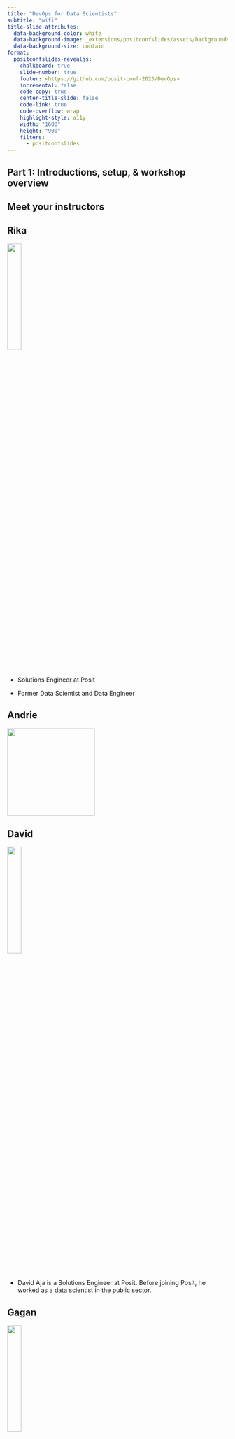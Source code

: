 ```yaml
---
title: "DevOps for Data Scientists"
subtitle: "wifi"
title-slide-attributes: 
  data-background-color: white
  data-background-image: _extensions/positconfslides/assets/backgrounds/toc-light.svg
  data-background-size: contain
format:
  positconfslides-revealjs: 
    chalkboard: true
    slide-number: true
    footer: <https://github.com/posit-conf-2023/DevOps>
    incremental: false
    code-copy: true
    center-title-slide: false
    code-link: true
    code-overflow: wrap
    highlight-style: a11y
    width: "1600"
    height: "900"
    filters:
      - positconfslides
---
```


## Part 1: Introductions, setup, & workshop overview {.toc-people-dark}

## Meet your instructors

::: panel-tabset
## Rika

![](images/rika_bio-01.jpeg){width="25%"}

-   Solutions Engineer at Posit

-   Former Data Scientist and Data Engineer

## Andrie

![](images/Andrie%20square%20500px.jpg){width="200"}

## David

![](images/edavidaja.jpeg){width="25%"}

-   David Aja is a Solutions Engineer at Posit. Before joining Posit, he worked as a data scientist in the public sector.

## Gagan

![](images/gagan.png){width="25%"}

-   Gagandeep Singh is a former software engineer and data scientist who has worked in a variety of cross-technology teams before joining Posit as a Solutions Engineer.

## Michael

-   Michael Mayer is a Solutions Engineer at Posit.
:::

## Solutions Engineering at Posit

![](images/sol-eng.png){width="25%"}

-   Posit's Solutions Engineering team aims to shrink the distance between the needs of Posit's customers and our Pro and Open Source offerings, leading with curiosity and technical excellence.

-   Our customer-facing work helps our customers deploy, install, configure, and use our Pro products.

## Special Thanks to Alex Gold!

![](images/_40A8864.jpg){width="278" height="192"}

Author of [DevOps for Data Science](www.do4ds.com)

Posit Solutions Engineering Team Director

## Introduce yourself to your neighbor

Take 5 minutes and introduce yourself to your neighbors.

-   How do you think DevOps can help you in your work?

-   What are you most looking forward to in the conference?

## Word Cloud

![](images/Screenshot%202023-09-13%20at%201.49.45%20PM.png)

## Logistics & Workshop Setup {.toc-people-dark}

## Wifi

Name: Posit Conf 2023 Password: `conf2023`

#### 💻 If your WIFI isn't working let us know as soon as possible!

## Pre-workshop Install

**Required**:\
<https://registry.hub.docker.com/signup>\
<https://github.com/signup>\

**Optional: (for local development)**\
<https://docs.docker.com/desktop/>\
<https://git-scm.com/book/en/v2/Getting-Started-Installing-Git>\
<https://quarto.org/docs/get-started/>\
<https://posit.co/downloads/>

## Workshop Install

+---------------------------+--------------------------------------+---------------------------------+
| Software                  | Link                                 | Credentials                     |
+===========================+======================================+=================================+
| Posit Workbench & Connect | <http://pos.it/class>                | Classroom ID: `DevOps_workshop` |
+---------------------------+--------------------------------------+---------------------------------+
| Docker Classroom          | <https://labs.play-with-docker.com/> | Docker Hub credentials          |
+---------------------------+--------------------------------------+---------------------------------+

## Documentation & Communication {.brackets-light}

All documents including slides are available on our website: <https://posit-conf-2023.github.io/DevOps/>

Discord channel - `DevOps-for-data-scientists`

Place a note on the back of your laptop

🟥 - I need help

🟩 - I'm done

## Daily Schedule {.brackets-light}

📅 September 17 and 18, 2023\
⏰ 09:00am - 5:00pm\
🏨 ROOM: TBD\
✍️TBD

| Time            | Topic |
|-----------------|-------|
| 10:30 - 11:00am | Break |
| 12:30 - 1:30pm  | Lunch |
| 3:00 - 3:30pm   | Break |

## Code of Conduct {.brackets-light}

<https://posit.co/code-of-conduct/>

You can report Code of Conduct violations in person, by email, or by phone.

## Workshop Goals

-   To understand how DevOps can help you in your work as data scientists

-   To understand the main principles and tools of DevOps

-   To get hands-on experience putting code into production using common DevOps workflows

-   To leave the workshop with some "assets" and skills you can use in your work

## Agenda & Lab Overview {.scrollable}

+------------------------------------+------------------------------------------------------+---------------------------------------------------------------------------------------------------------------------------------------------------------------+
| Section/Time                       | Topics                                               | Labs                                                                                                                                                          |
+====================================+======================================================+===============================================================================================================================================================+
| Part 1                             | Workshop overview                                    | Infrastructure & wifi setup                                                                                                                                   |
|                                    |                                                      |                                                                                                                                                               |
|                                    | Logistics & setup                                    |                                                                                                                                                               |
|                                    |                                                      |                                                                                                                                                               |
|                                    | Introductions                                        |                                                                                                                                                               |
+------------------------------------+------------------------------------------------------+---------------------------------------------------------------------------------------------------------------------------------------------------------------+
| Part 2: DevOps Principles & Tools  | Introduction to DevOps                               | Lab 1: Deploy your own Quarto website on Github Pages & Posit Connect using GitHub Actions \|                                                                 |
|                                    |                                                      |                                                                                                                                                               |
|                                    | Version control & github                             |                                                                                                                                                               |
|                                    |                                                      |                                                                                                                                                               |
|                                    | CI/CD                                                |                                                                                                                                                               |
|                                    |                                                      |                                                                                                                                                               |
|                                    | Reproducing workflows and environments               |                                                                                                                                                               |
+------------------------------------+------------------------------------------------------+---------------------------------------------------------------------------------------------------------------------------------------------------------------+
| Part 3: Docker for Data Scientists | How and why data scientists use docker in production | Lab #2: Write your own Dockerfile to deploy Open Source Shiny Server on [Docker playground](https://labs.play-with-docker.com/) and host an app on the server |
|                                    |                                                      |                                                                                                                                                               |
|                                    | Docker: overview and architecture                    |                                                                                                                                                               |
|                                    |                                                      |                                                                                                                                                               |
|                                    | Building docker images and containers                |                                                                                                                                                               |
|                                    |                                                      |                                                                                                                                                               |
|                                    | Ports & networking                                   |                                                                                                                                                               |
+------------------------------------+------------------------------------------------------+---------------------------------------------------------------------------------------------------------------------------------------------------------------+
| Part 4: Data Science in Production | Choosing your deployment method                      | Lab #3: Host and secure an API on Posit Connect                                                                                                               |
|                                    |                                                      |                                                                                                                                                               |
|                                    | APIs and when to use them                            |                                                                                                                                                               |
|                                    |                                                      |                                                                                                                                                               |
|                                    | Just enough auth                                     |                                                                                                                                                               |
|                                    |                                                      |                                                                                                                                                               |
|                                    | Logging & metrics & testing                          |                                                                                                                                                               |
+------------------------------------+------------------------------------------------------+---------------------------------------------------------------------------------------------------------------------------------------------------------------+
| Part 5: Discussion                 | Course feedback                                      | Workshop Survey                                                                                                                                               |
|                                    |                                                      |                                                                                                                                                               |
|                                    | Questions for the team                               |                                                                                                                                                               |
+------------------------------------+------------------------------------------------------+---------------------------------------------------------------------------------------------------------------------------------------------------------------+

## Supplemental Materials

https://

-   Linux
-   vim
-   Git
-   Cheat sheets

## Most important Linux commands {.smaller}

+----------+--------------------------------------------------------------------------------------------------------------------------------------------------------------------------------------------------------------------------------------------------------------------------------------------------------------------------------------------------------------------------------------------+--------------------------------------------------------------------------------------+
| Command  | Description                                                                                                                                                                                                                                                                                                                                                                                | Examples                                                                             |
+==========+============================================================================================================================================================================================================================================================================================================================================================================================+======================================================================================+
| *cd*     | change directory                                                                                                                                                                                                                                                                                                                                                                           | https://linuxize.com/post/linux-cd-command/                                          |
+----------+--------------------------------------------------------------------------------------------------------------------------------------------------------------------------------------------------------------------------------------------------------------------------------------------------------------------------------------------------------------------------------------------+--------------------------------------------------------------------------------------+
| *ls*     | list all files in current working directory;                                                                                                                                                                                                                                                                                                                                               | https://linuxize.com/post/how-to-list-files-in-linux-using-the-ls-command/           |
|          |                                                                                                                                                                                                                                                                                                                                                                                            |                                                                                      |
|          | add *-lha* flag for hidden files                                                                                                                                                                                                                                                                                                                                                           |                                                                                      |
+----------+--------------------------------------------------------------------------------------------------------------------------------------------------------------------------------------------------------------------------------------------------------------------------------------------------------------------------------------------------------------------------------------------+--------------------------------------------------------------------------------------+
| *pwd*    | print working directory                                                                                                                                                                                                                                                                                                                                                                    | https://linuxize.com/post/current-working-directory/                                 |
+----------+--------------------------------------------------------------------------------------------------------------------------------------------------------------------------------------------------------------------------------------------------------------------------------------------------------------------------------------------------------------------------------------------+--------------------------------------------------------------------------------------+
| *touch*  | create a file                                                                                                                                                                                                                                                                                                                                                                              | https://linuxize.com/post/linux-touch-command/                                       |
+----------+--------------------------------------------------------------------------------------------------------------------------------------------------------------------------------------------------------------------------------------------------------------------------------------------------------------------------------------------------------------------------------------------+--------------------------------------------------------------------------------------+
| *mkdir*  | create a directory                                                                                                                                                                                                                                                                                                                                                                         | https://linuxize.com/post/how-to-create-directories-in-linux-with-the-mkdir-command/ |
+----------+--------------------------------------------------------------------------------------------------------------------------------------------------------------------------------------------------------------------------------------------------------------------------------------------------------------------------------------------------------------------------------------------+--------------------------------------------------------------------------------------+
| *vim*    | open a file in Vim text editor                                                                                                                                                                                                                                                                                                                                                             | https://linuxize.com/post/how-to-save-file-in-vim-quit-editor/                       |
+----------+--------------------------------------------------------------------------------------------------------------------------------------------------------------------------------------------------------------------------------------------------------------------------------------------------------------------------------------------------------------------------------------------+--------------------------------------------------------------------------------------+
| *curl*   | command-line utility for transferring data from or to a server. Uses one of the supported protocols including HTTP, HTTPS, [SCP](https://linuxize.com/post/how-to-use-scp-command-to-securely-transfer-files/) , [SFTP](https://linuxize.com/post/how-to-use-linux-sftp-command-to-transfer-files/) , and [FTP](https://linuxize.com/post/how-to-use-linux-ftp-command-to-transfer-files/) | https://linuxize.com/post/curl-command-examples/                                     |
+----------+--------------------------------------------------------------------------------------------------------------------------------------------------------------------------------------------------------------------------------------------------------------------------------------------------------------------------------------------------------------------------------------------+--------------------------------------------------------------------------------------+
| *echo*   | print argument to standard output                                                                                                                                                                                                                                                                                                                                                          | https://linuxize.com/post/echo-command-in-linux-with-examples/                       |
+----------+--------------------------------------------------------------------------------------------------------------------------------------------------------------------------------------------------------------------------------------------------------------------------------------------------------------------------------------------------------------------------------------------+--------------------------------------------------------------------------------------+
| *\$PATH* | environmental variable that includes colon-delimited list of directories where the shell searches for executable files                                                                                                                                                                                                                                                                     | https://linuxize.com/post/how-to-add-directory-to-path-in-linux/                     |
+----------+--------------------------------------------------------------------------------------------------------------------------------------------------------------------------------------------------------------------------------------------------------------------------------------------------------------------------------------------------------------------------------------------+--------------------------------------------------------------------------------------+

## What we won't cover

-   How to become a DevOps engineer

-   Python-based workflows

-   In-depth security and auth practices

## Part 2: DevOps Principles & Tools {.toc-people-dark}

## Section Goals

-   To understand the main principles of DevOps and how they can improve data science workflows.

-   To get familiar with the DevOps toolkit.

-   To get familiar with how the `renv` package helps create reproducible environments for your R projects.

-   To get comfortable using the terminal for interacting with git and github.

-   To understand how to authenticate to github using SSH or HTTPS.

-   To practice creating a CI/CD workflow using yaml and Github Actions.

# "DevOps is a set of cultural norms, practices, and supporting tooling to help make the process of developing and deploying software smoother and lower risk."

::: footer
Definition credit:Alex Gold, https://www.do4ds.com
:::

::: notes
Let's get into it. We're at a DevOps workshop - so what is it. This is a best effort attempt by our very own Alex Gold, but its still a squishy broad buzz word that's defined differently across organization. Let's discuss how the concept of devops came about.
:::

## But first...a very brief history lesson

![](images/pheonix.webp){width="304"}

![](images/devops.jpg){width="304"}

::: notes
Reason for squishy definition is because it developed organically in the 2007-2009, across social media, twitter tag #devops was popular, online communities and became more organized through conferences, workshops, and grassroots attempts at implementation at diff companies. Then was introduced into larger companies like Intel, PayPal, Facebook.

Became more popular through work by Gene Kim and Patrick Debois and others - Pheonix Project is actually a novel about an IT project at a made-up company.

So what were all these people trying to do - what was the context? All trying to create something.
:::

## So you want to create an app?

![](images/mobius.png)

::: notes
Let's talk about what it looks like to create an application. On one side you had developers creating some sort of application - let's say a stock trading application, so your end user are stock traders

Devs would work on creating the code for this app, get requirements, test it and then package up all the source code in some way so that its executable and that it could be deployed somehow to those end users you'd configure the server, install any tools and frameworks needed to run the code, and then launch.

Now your stock traders are using their application - maybe they're giving feedback somehow or errors are being logged. Another team is monitoring the environment and seeing if servers are able to handle the load of all the users.

But eventually you'd need to fix bugs or release new features or maybe change things so that the app could handle more end users -

your dev team make updates, version those changes, test them, re-launch the app and you do this over and over again in some sort or release process -- so you have this continuous cycle of releasing your app, finding something to fix or add, testing that change, integrating that code, and then releasing the app..

Making this continuous process as fast, efficient, accurate, and low risk is the goal of devops.

sounds pretty efficient right -
:::

## Problems DevOps tries to solve

-   Siloed teams
-   Miscommunication
-   Slow & manual release cycles
-   Technical knowledge siloes
-   Incompatible systems or tech stacks
-   Opaque undocumented processes

::: notes
So this is the idealized example - but what was it like in practice 20 years ago. You want to make the release process as fast as possible but you also want it to be tested and free of bugs. And this introduces a natural conflict between speed and stability

You have the same goals of speed and accuracy - but this process of continuous integration, of testing, of automating processes so that your users can get their hands on the app - didnt exist.

One problem is that the entire process is siloed between the creation of the code and the deployment of your app. So your developers finish their code and then throw it over the fence to ops. Maybe they then throw it to security or to QA. But there was no formal alliance in place or processes on how the teams work together. Because each team is seemingly working on one part - the code vs. the deploy - there's also technical knowledge siloes - each team only knows their bit but not anything else.

So imagine this stock trading app - your developers are creating cool new features so that you can easily buy and sell stock, maybe even see data on whats happening in the market. But they're not necessarily thinking about how the app is secured or if its compliant with federal regulations or if user data is protected. Obvi this is a worst case scenario - but you get the picture.

So as the app is built it keeps getting thrown back and forth between the two teams and leads to one of the major problems that devops is trying to fix - really slow and manual bureaucratic release process.

On the technical side, a lot of the actual work is done manually. So you can imagine one team running tests manually in one environment - maybe the environment itself is created manually, or someone manually sizing up or fixing a server. This takes time, you need to get approval from people, and its not easily reproduced or really documented anywhere. Also, there is a lot of room for error and if things break its not easy to roll back bugs.

Problem becomes how do you automate this release process, make it streamlined, less error prone, improve how all these teams integrate and operate, and at the end of the day make the process of getting the app into the hands of your users much faster.
:::

## Common DevOps Principles

-   Collaboration

-   Continuous Integration & Delivery

-   Automation

-   Reproducibility

-   Culture change

::: notes
As the field of devops developed, there are different implementations/diff technologies of what devops means - these happen differently at different companies But there have been some common philosophies and best practices that have come out that I've seen consistently across the entire ecosystem.

First - **everyone** that's involved in the creation of this application should be collaborating and working together. This is my wink wink moment for you all of why devops is so important for data scientists

Then we have this concept of **Continuous Integration & Delivery** - we'll take about this in greater length in a few minutes - but this is the process of 1. the coding of the app 2. the versioning of that code is some kind of repository 3. testing those changes 4. integrating them into the app if those tests are passed 5. And then that continuous process of releasing those changes into production

So for the CI/CD process to work and specifically to work quickly - we will need some level of **automation** as we move through that cyclical process. You don't want to have to pause things to get approval or manually change things when tests pass - you want it to get to the user as quickly as possible after everything has been tested.

The next piece is **reproducibility**. You have different teams working on different pieces of the puzzle, but at the end of the day the end result is the same. Everyone is working on that same app - in this case our stock platform. So as jobs go from one team to another team and as your app goes from development to testing to finally your users, you want to make sure that there's a common ecoystem that everyone is working in. When you're testing your app you want to make sure that your environment is as similar to what is going to be in real-life or what is called "production". You also want to make sure that your code itself is reproducible and that it works for users regardless of their location or their computer or their browser maybe.

The last piece that I find really interesting is the concept of **culture change**. So what needs to change in your organization so that you're able to function while still holding this tension or conflict between speed and stability. How do you make sure that teams that have different incentives - for example security team vs. a data team - are able to work together.

So let me pause - that's a lot - everyone got a bit of a history lesson but as far as i'm aware no one here is a software developer or an IT engineer. So that brings me to this very important question: But
:::

## Why should we as data scientists care about this?

::: notes
lets have a little thought experiment
:::

## Has this ever happened to you?

::: columns
::: {.column width="50%"}
[You come back to code from a year ago and now it doesnt run!]{.fragment fragment-index="1"}
:::

::: {.column width="50%"}
[Reproducibility]{.fragment fragment-index="2" style="color: blue;"}
:::
:::

::: columns
::: {.column width="50%"}
[You need to hand off your model to the Engineering team but they only code in Java]{.fragment fragment-index="3"}
:::

::: {.column width="50%"}
[Continuous Integration & Delivery & Collaboration]{.fragment fragment-index="4" style="color: blue;"}
:::
:::

::: columns
::: {.column width="50%"}
[Your boss asks you to share that Shiny app with a client but the ops team is too busy working on their roadmap to help you deploy it somewhere.]{.fragment fragment-index="5"}
:::

::: {.column width="50%"}
[Culture Change]{.fragment fragment-index="6" style="color: blue;"}
:::
:::

## Why should data scientists/analysts care about DevOps?

::: incremental
-   Data scientists are developers!

-   Data science careers have moved from academic sphere to tech and software but education hasnt always followed

-   Automation, collaboration, testing can dramatically improve data work and improve reproducibility

-   The many hats of a data scientist

-   Improve collaboration & communication with other teams
:::

::: notes
spent a lot of time talking about teams working together to create a shared product. Data scientists are a part of that team. DS is a relatively new field and creating data-intensive apps is a huge part of tech world today.

DS career paths started in academia - not a lot of best practices are taught
:::

## Responsibility of the analyst

::: columns
::: {.column width="50%"}
![](images/Screenshot%202023-08-22%20at%203.26.22%20PM.png)
:::

::: {.column width="50%"}
![](images/Screenshot%202023-09-10%20at%2012.18.42%20PM.png)
:::
:::

::: notes
I mentioned before that a lot of DS comes from academia and research. So the concept of reproducing your results - especially if those results play a role in how medicines or medical devices are developed - is incredibly important.

2005 essay by John Ioannidis in scientific journal on what is known as the replicability crisis in scientific publishing, arguing that majority medical research studies cannot be replicated.

So as data scientists and we are curators of the data and are responsible for its legitimacy in many ways - obv cant always control it of course.

This second paper started looking a method of reproducing results - namely Jupyter notebooks - and found a lot of ways that reproducibility was improved but also a lot of places where things could have been done better and some best practices for how to do that - in what we call literate programming.

**27,271** Notebooks:

-   **11,454** could not declare dependencies

-   **5,429** could not successfully install declared dependencies

-   **9,185** returned an error when ran

-   **324** returned a different result than originally reported

Let's get back to our principles:
:::

## The Devops Process Flow

![](images/Concept%20Map.jpg){width="690"}

## Proliferation of tools

![](images/ecosystem.png)

::: notes
proliferation of tools, source code management, repo management, build tools, data management, deployment, container services, config management, monitoring, cloud services
:::

## An opinionated take on tools

-   CI/CD
-   Environment Management
-   Version Control & Git workflows
-   Package Management
-   Automation & Build tools
-   Continuous Monitoring and Logging

::: notes
-these are the ones that we're going to be covering - lot of tools, but this is what they should help you to do -definitely not going to be a complete overview of the entire ecosystem - there's also a lot of overlap in the definitions -\
-but in my opinion the most important tool types to get you started quickly.
:::

## The CI/CD Pipeline

![](images/cicd.png)

::: notes
-   As we discussed before CI/CD is an iterative cycle of small steps to quickly build, test, and deploy your code - this is a critical component of devops.

-   So CI/CD is often said in the same breath - as it makes up a continuous pipeline - but its actually pretty discrete parts so I want to make sure we understand how they differ.

-Continuous integration (CI) - this is where you or anyone who writes code, automatically builds, tests, and commits code changes into a shared repository; This is usually triggered by an automatic process where the code is built, tested and then either passes or fails. This step is focused on improving the actual build or application as quickly as possible.

Different types of tests - from unit tests to integration tests to regression tests.

-Continuous delivery (CD) and deployment are less focused on the build but on the actual installation and distribution of your build. This includes an automated process to deploy across different environments - from development to testing and finally to production. Delivery is the process for the final release - that "push of a button step" to get to prod.

we'll talk about some examples of popular CI/CD tools in a bit - Github Actions, Jenkins, CircleCI, Gitlab CI
:::

## Environment Management {.smaller}

+---------------------------------------------------------------------------------------------------------------------------------------------------------------------------------------------------------------------------------------------------------------------------------------------------------------------------------------------------------------------------------+------+------+
| Dev                                                                                                                                                                                                                                                                                                                                                                             | Test | Prod |
+=================================================================================================================================================================================================================================================================================================================================================================================+======+======+
| exploratory analysis and experiments \| as similar to prod as possible \| separate from dev and test \| \| often just your local desktop \| unit & integration testing \| created using code \| \| "sandbox" with data that's as close to real as possible \| data validation \| code promotion process + tests \| \| \| access to R/Python packages \| \| completely automatic |      |      |
+---------------------------------------------------------------------------------------------------------------------------------------------------------------------------------------------------------------------------------------------------------------------------------------------------------------------------------------------------------------------------------+------+------+

::: notes
unit test - testing individual units of code to make sure it does what you want it to do

integration test - make sure putting pieces together doesnt introduce any errors

want to be able to reproduce the environments as closely as possible
:::

## Version Control & Workflows

![](images/Screenshot%202023-08-23%20at%2011.20.04%20AM.png)

::: notes
Version control is a main tool for Continuous Integration -

lots of variants - git, github., svn, gitlab, etc

distributed version control - everyone has their own repo

can track changes and roll them back

can fix merge conflicts

an an iterative process to build, test, collaborate on your code to above environments. Very commonly, individuals work on separate branches that are then tested and reviewed by colleagues before they are merged into a main branch.

In addition to the action of promoting your code - its also important to have processes in place for how the code integration process occurs - includes humans coming together and making some decisions -

e.g code reviews, process for your team, how to name things, pull requests, merging, feature branching, automatic tests
:::

## Lab Activity - developing locally using Quarto

🟥 - I need help

🟨 - I'm still working

🟩 - I'm done

Login to pos.it/class with code `devops_workshop`

Lab 1 Part 1:

::: notes
Show how to login to the workshop environment and where the lab is

5 minutes
:::

## Is version control secure?

-   Our code is still saved locally
-   How do we make sure that the code we push to Github (or elsewhere) is secure?

## A short auth teaser

-   We can use a variety of data sharing "transfer protocols"
-   Protocols specify what kind of traffic is moving between 2 machines
-   Use different security mechanisms
-   Ports on the host and destination specifies where to direct the traffic

![](images/Screenshot%202023-09-07%20at%209.28.32%20AM.png)

::: notes
Add diagram - http and https two computers with ports

There are lots of diff transfer protocols; what you use depends on what kind data is being transferred and your security requirements. So for example, maybe you're sending plain text or email or a webpage.

Protocols as well as processes or application run on specific ports. A port is a virtual point where network connections start and end. Allow computers to easily differentiate between different kinds of traffic. So for example, Shiny Server runs on port 3838, Workbench runs on ...

whether its email, text, files, etc Ports are software-based and managed by a computer's operating system. Ports emails go to a different port than webpages, for instance, even though both reach a computer over the same Internet connection.
:::

## Git protocol options

| http    | https    | SSH     |
|---------|----------|---------|
| port 80 | port 443 | port 22 |

http - text sent over the internet

https - http encrypted with "SSL/TLS"

SSH - secure shell

::: notes
we'll be using https - because ... from jenny bryans happy git with R

hypertext transfer protocol When a web user wants to load or interact with a web page, their web browser sends an HTTP request to the origin server that hosts the website's files. These requests are essentially lines of text that are sent via the internet.

https : http encrypted with SSL/TLS - digital certificates that establish an encrypted connected

SSH: secure shell, public-key cryptography to authenticate the client, used for remote logins, command line execution

HTTPS is simpler. For most services besides Github, you just have to enter in your username and password, and you'll be able to push and pull code.

You don't have to juggle multiple SSH keys around to use multiple devices.

Port 443, which HTTPS uses, is open in basically any firewall that can access the internet. That isn't always the case for SSH.

The primary downside for most people is that you must enter your Git password/token every time you push. While it gets added to a cache, it's not configured to cache permanently (though this can be changed). With SSH keys, it just uses the key file on disk every time.

Where SSH takes the lead is with the authentication factor---the key. The length of it alone makes it harder to accidentally leak, and due to it being unwieldy and unique, it's generally more secure.
:::

## Reproducing your environment

What are the layers that need to be reproduced across your dev, test, and prod environments?

What's your most difficult reproducibility challenge?

## Layers of reproducibility

![](images/Screenshot%202023-09-13%20at%208.23.56%20PM.png)

::: notes
-   code - scripts, configs, applications
-   Packages
-   System - r and python depend on underlying system software - for example, spatial analysis packages, or anything that requires Java - rJava
-   OS
-   Hardware - processors Intel chip, silicon chip
:::

## Packages vs. Libraries vs. Repositories

**Package** - contains code, functions, data, and documentation.

**Library** - is a directory where packages are installed.

**Repository** - a collection of packages. CRAN is a public external repository that is a network of servers that distribute R along with R packages.

::: notes
packages - Can be be distributed as SOURCE (a directory with all package components), [BINARIES](https://solutions.posit.co/envs-pkgs/environments/repositories/index.html#binary-packages) (contains files in OS-specific format) or as a BUNDLE (compressed file containing package components, similar to source).

library - You can have user-level or project-level libraries. Run `.libPaths()` to see yours. To use a package in has to be installed in a library with `install.packages()` and then loaded into memory with `library(x)` .

repo - others include pypi, bioconducter, private repos
:::

## `renv` workflow

![](images/Screenshot%202023-09-06%20at%208.31.22%20PM.png)

::: notes
1.  Use a version control system e.g.[git](https://git-scm.com/) with [GitHub](https://github.com/)

2.  One user (should explicitly initialize `renv` in the project, This will create the initial `renv` lockfile, and also write the `renv` auto-loaders to the project's `.Rprofile` and `renv/activate.R`. These will ensure the right version of `renv` is downloaded and installed for your collaborators when they start in this project.

3.  push your code alongside the generated lockfile `renv.lock`. Be sure to also share the generated auto-loaders in `.Rprofile` and `renv/activate.R`.

4.  After this has completed, they can then use [`renv::restore()`](https://rstudio.github.io/renv/reference/restore.html) to restore the project library locally on their machine.
:::

## Example

``` {eval="FALSE"}
# install.packages("renv")
renv::init()
renv::snapshot()
lapply(.libPaths(), list.files)
```

::: footer
🔍 Live code
:::

## Lab Activity - `renv` workflow & github authentication

🟥 - I need help

🟨 - I'm still working

🟩 - I'm done

Lab 1: Part 2 & 3

::: notes
You'll be doing renv in your workbench environment both in your console for r code and in the terminal for git commands you'll also need to log in to your github account where you'll be creating an upstream repository to link with your local code.

we'll be using https auth but there's also information if you later want to test out ssh

10-15 minutes
:::

## Build tools

-   Virtualization/Containerization

-   Infrastructure as code

-   Automation with Github Actions/Jenkins/CircleCI

-   Cloud devops tools (Azure Devops, Google Cloud Build)

::: notes
-   automate common build and deployment tasks
-   for example, generating artifacts, deploying to diff environs, provisioning or deprovisioning environments -
-   some overlap here between these tools and CI/CD

Virtual/Container -prod-identical - help you build isolated environments and tested and debug code; docker, kubernetes, other container services

IaC - quickly re-provision your entire environment with code (chef, puppet, dockr, terraform, ansible) instead of fixing it, just tear it down and restart it - configuration management

tools that automate the process of building and deploying your code once it goes from your dev env to test and prod

cloud devops - run your entire devops stack in a cloud managed cloud managed platform

You also have support tools - that are used across a lot of these tools - I want to discuss one of them here - YAML
:::

::: footer
Illustration credit:
:::

## Power of YAML

-   YAML Ain't Markup Language

-   communication of data between people and computers

-   human friendly

-   configures files across many execution environments

## YAML

```         
EmpRecord:  
  emp01:
    name: Michael
    job: Manager
    skills: 
      - Improv
      - Public speaking
      - People management
  emp02:
    name: Dwight
    job: Assistant to the Manager
    skills: 
      - Martial Arts
      - Beets
      - Sales
```

-   whitespace indentation denotes structure & hierarchy

-   Colons separate keys and their values

-   Dashes are used to denote a list

## Example - YAML in action

-   Docker compose [yaml file](https://github.com/rstudio/rstudio-docker-products/blob/dev/docker-compose.yml) to spin up all 3 Posit Pro products

::: footer
🔍 Live code
:::

## Exercise - Inspect your YAML

🟥 - I need help

🟨 - I'm still working

🟩 - I'm done

Inspect your \_quarto.yml file and identify what each part of it does using the quarto site.

::: notes
2-5 minutes - render your site to help
:::

## Continuous Integration Example

![](images/Untitled%20(2).jpg)

::: notes
today - we'll be discussing GHA Actions - which is a common CI tool that is handy because it uses the same platform as your versioned repositories - inthis case github

uses yaml as a configuration tool
:::

## Other GHA Categories

-   Deployment

-   Security

-   Continuous Integration

-   Automation

-   Pages

-   Make your own!

[Examples](https://github.com/Rikagx/ssh_testing/actions/new)

## Quarto Publish Flows

### Manually

![](images/Untitled.jpg){width="400"}

### Continuous Integration

![](images/Untitled%20(1).jpg)

::: notes
can publish to quarto pub, GHP, connect, netlify, confluence, other destinations, more work to set up
:::

## GHA Structure

![](images/Screenshot%202023-09-10%20at%201.32.42%20PM.png)

**Open source ecosystem of available actions**

-   [Github Official Actions](https://www.github.com/actions)

-   [RLib Actions](https://www.github.com/r-lib/actions)

::: notes
Workflows can include tests, markdown renders, shell scripts, cron jobs, or deployments. They can be as simple or as complicated as you need. Open-source community provides a ton of examples of actions.
:::

## Actions Syntax

[Code](https://posit-conf-2023.github.io/devops/coursework_labs/01_lab_devops_CICD/Deploy_Quarto_GHA.html#part-4-publish-using-gha)

## Lab Activity

🟥 - I need help

🟨 - I'm still working

🟩 - I'm done

Part 4 of Lab: Deploy Quarto with GHA including the exercises

::: notes
we'll be doing a few things - create a gh branch - publish to github - create a gha with a yaml file - create an api key for connect - update yaml file - push everything
:::

## Logging

log session ➡️ log statement ➡️ log entry

::: columns
::: {.column width="50%"}
```python
import logging

# Configure the log object
logging.basicConfig(
    format='%(asctime)s - %(message)s',
    level=logging.INFO
)

# Log app start
logging.info("App Started")
```
:::

::: {.column width="50%"}
```r
# Configure the log object
log <- log4r::logger()

# Log app start
log4r::info(log, "App Started")
```
:::
:::

::: notes
create a log session for your r or python code, write a log statement, gets added into an entry

what to log

types of logs
:::

## Monitoring

![](images/icons8-prometheus-48.png)

If you want to register metrics from your API or app with Prometheus, there is an official [Prometheus client](https://github.com/prometheus/client_python) in Python and the `{openmetrics}` package in R makes it easy to register metrics from a Plumber API or Shiny app.

![](images/icons8-grafana-48.png)

There's a great [Get Started with Grafana and Prometheus](https://grafana.com/docs/grafana/latest/getting-started/get-started-grafana-prometheus/) doc on the Grafana Labs website if you want to actually try it out.

## Part 3 Goals: Docker for Data Scientists

-   to understand different docker workflows
-   to learn common docker syntax for building and running containers
-   to get hands on experience building and running containers
-   to explore the linux file system

## Why use a container at all?

-   allows you to package up everything you need to reproduce an environment/application
-   lightweight system without much overhead
-   share containers with colleagues without requiring them to have to set up their own local machines
-   quick testing and debugging
-   allows you to easily version snapshots of your work
-   scaling up

## Our Docker Environment

![](images/Screenshot%202023-09-15%20at%2011.56.18%20AM.png)

## Workflow

![](images/Screenshot%202023-09-15%20at%2012.58.53%20PM.png){width="800"}

::: notes
dockerfile - is a script of instructions for how to build an image

image - everything you need to run an application - all the layers that build the environment, dependencies, libraries, files

container - isolated instance of a running image. you can create, stop, start, restart, containers. When a container is removed/deleted any changes to its state that arent stored in some kind of persistent storage disappear. Called ephemeral container - Think of a container as a snapshot in time of a particular application.

Missing piece - repository - for images, like dockerhub, container registry cloud services, private registries

Build - Run - Push
:::

## Architecture

![](images/Screenshot%202023-08-30%20at%2010.12.11%20AM-01.png)

::: notes
On the left we have the client - think of this as your computer or perhaps a computer somewhere in the cloud

on the right you have the server - this the docker host which runs something called the Docker daemon - you'll be communicating with the Docker daemon via a command line interface.

The host can be remote or it can be on your computer with the client - so for example, you can download something called Docker Engine. In most cases the host is running on a Linux OS. (in different laptop OS, Docker Desktop uses a lightweight VM under the hood)

Docker engine is a container runtime that runs on different OS's. Sets up the isolated environment for your container.

what the heck is the Docker daemon - its a service that does all the heavy lifting of building and running your containers

registry - upload and download images

Docker Desktop includes the Docker daemon (dockerd), the Docker client (docker), Docker Compose - another client, Docker Content Trust, Kubernetes, and Credential Helper.
:::

## Images

![](images/Screenshot%202023-09-15%20at%2012.25.29%20PM.png){width="800"}

::: notes
made up of individual layers so its really quick to build isolating applications into their own image
:::

## Dockerhub Registry

https://hub.docker.com/search?q=

## Containers

![](images/Screenshot%202023-09-15%20at%2012.14.04%20PM.png)

::: notes
runnable instance of an image.

From the bottom up Containers run on some sort of infrastructure - this could be your laptop or a server somewhere in the cloud

host OS - shared OS between container instances, dont need a guest os for each one, makes them really light and able to spinup in milliseconds

containers are very lightweight which makes it really easy and quick to spin them up

Instead, the Docker daemon communicates directly with the host operating system and knows how to ration out resources for the running Docker containers.
:::

## How can data scientists use docker?

## Example - testing & versioning

``` bash
docker pull postgres:12
docker pull postgres:latest
docker container ls -a
docker run -d -e POSTGRES_PASSWORD=mysecretpassword --name postgres_early imageID
docker run -d -e POSTGRES_PASSWORD=mysecretpassword --name postgres_new imageID
docker container ls -a
docker stop
docker restart
```

::: footer
🔍 Live code
:::

::: notes
can pull but also if you just run - will put it from hub if doenst find locally Let's see an example of what this looks like in practice. Lets say we need to use a postgres sql database for some testing - but we want to test using an older and a newer version of postgres.

docker image ls - lets list all the images that we have

docker pull postgres:12 - see how its pulling and extracting all these layers - but what if we want a newer version or what if we need to run both versions on our machine

docker pull postgres:latest - notice how some of these layers already exist so it takes a lot less time
:::

## Example - reproduce environments

https://hub.docker.com/u/rocker

```         
# pull the image
docker pull rocker/r-base

# run container
docker run --rm -it rocker/r-base
```

## Example - isolate applications

https://hub.docker.com/u/rstudio

**DO NOT RUN!**

```         
docker run -it --privileged \
    -p 3939:3939 \
    -e RSC_LICENSE=$RSC_LICENSE \
    rstudio/rstudio-connect:ubuntu2204
```

## Docker as deployment strategy

![](images/dep_strategy.png)

## Example - Docker in CI pipeline

```         
jobs:
  build:
    runs-on: ubuntu-latest
    steps:
      -
        name: Checkout
        uses: actions/checkout@v3
      -
        name: Login to Docker Hub
        uses: docker/login-action@v2
        with:
          username: ${{ secrets.DOCKERHUB_USERNAME }}
          password: ${{ secrets.DOCKERHUB_TOKEN }}
      -
        name: Set up Docker Buildx
        uses: docker/setup-buildx-action@v2
      -
        name: Build and push
        uses: docker/build-push-action@v4
        with:
          context: .
          file: ./Dockerfile
          push: true
          tags: ${{ secrets.DOCKERHUB_USERNAME }}/latest
```

::: notes
-   Data scientists benefit from Docker's consistency and reproducibility.

-   Create isolated environments for different experiments.

-   Share work with colleagues without environment setup issues.

-   **Consistency:** Containers ensure that applications run the same way across different environments.

-   **Isolation:** Containers isolate applications and their dependencies, preventing conflicts.

-   **Portability:** Containers can run on any system that supports Docker, reducing "it works on my machine" issues.

## 
:::

## Modes for running containers

+------------------------------------------------------------+-------------------+--------------------------------------------------------------------------------------------------------------------------------------------------------------------------------------------------------------------+
| Mode                                                       | Run command       | Use case                                                                                                                                                                                                           |
+============================================================+===================+====================================================================================================================================================================================================================+
| Detached                                                   | `docker run -d`   | This runs the container in the **background** so the container keeps running until the application process exits, or you stop the container. Detached mode is often used for production purposes.                  |
+------------------------------------------------------------+-------------------+--------------------------------------------------------------------------------------------------------------------------------------------------------------------------------------------------------------------+
| Interactive + terminal                                     | `docker run -it`  | This runs the container in the **foreground** so you are unable to access the command prompt. Interactive mode is often used for development and testing.                                                          |
+------------------------------------------------------------+-------------------+--------------------------------------------------------------------------------------------------------------------------------------------------------------------------------------------------------------------+
| Remove everything once the container is done with its task | `docker run --rm` | This mode is used on foreground containers that perform **short-term tasks** such as tests or database backups. Once it is removed anything you may have downloaded or created in the container is also destroyed. |
+------------------------------------------------------------+-------------------+--------------------------------------------------------------------------------------------------------------------------------------------------------------------------------------------------------------------+

## Lab Activity - Running containers

🟥 - I need help

🟨 - I'm still working

🟩 - I'm done

Lab 2: Part 1

## Container Debugging

```         
docker run -it -d ubuntu
docker container ls -a 
docker exec -it CONTAINER_ID bash

docker container run -d --name mydb \
 --name mydb \
 -e MYSQL_ROOT_PASSWORD=my-secret-pw \ 
 mysql
 
 docker container logs mydb
```

::: footer
🔍 Live code
:::

## Lab Activity - Debugging Containers

🟥 - I need help

🟨 - I'm still working

🟩 - I'm done

Complete Lab 2: Part 2

## Port Mapping with `docker run -p`

`docker run -p host_port:container_port`

![](images/port%20mapping.png){width="600"}

```         
docker pull httpd:alpine
docker pull httpd:latest

docker inspect --format='{{.Config.ExposedPorts}}' httpd:latest
docker inspect --format='{{.Config.ExposedPorts}}' httpd:alpine

docker run -p DockerHostPort:ApplicationPort

docker run -d -p 6574:80 --name httpd-latest httpd:latest
curl http://localhost:81

docker run -d -p 80:80 --name httpd-alpine httpd:alpine
curl http://localhost:80
```

::: footer
🔍 Live code
:::

## Persisting data with Docker

-   State is persistent information that is recorded and recalled later

-   Containers are designed to be ephemeral e.g. stateless by default

-   Data applications are usually stateful and more complex to deploy

## Docker examples

-   volume mount

-   bind mount

-   external storage

-   shared file system

## Putting it all together

https://github.com/rstudio/rstudio-docker-products/blob/dev/docker-compose.yml

::: notes
-   **docker-compose:** A tool for defining and running multi-container Docker applications.
-   Uses a YAML file to define services, networks, and volumes.
-   Simplifies the orchestration of complex applications.
:::

## Lab Activity

🟥 - I need help

🟨 - I'm still working

🟩 - I'm done

Complete Lab 2: Part 3 Complete Lab 2: Part 4

## Building Docker Images

-   Images are build using a Dockerfile or interactively "on-the-fly"

-   Steps to version and share your images on Dockerhub (or a different repository)

make this a diagram Step 1: Commit Step 2: Tag Step 3: Push

## Lab Activity

🟥 - I need help

🟨 - I'm still working

🟩 - I'm done

Complete Lab 2: Part 5

## Dockerfile Build Commands

| Command | Description |
|---------|-------------|
| FROM    |             |
| ENV     |             |
| COPY    |             |
| RUN     |             |
|         |             |
|         |             |
|         |             |

## Dockerfile Example

Walk through Posit Connect [Dockerfile](https://github.com/rstudio/rstudio-docker-products/blob/dev/connect/Dockerfile.ubuntu2204)

## Activity

Complete Lab 2: Part 6

## Part 4: Data Science in Production

## Data Science in Production {.content-dark}

-   Presentation Layer

-   Processing Layer

-   Data store Layer

## Choosing the right presentation layer

-   [Alex's flow chart](https://do4ds.com/chapters/sec1/1-2-proj-arch.html)

-   credit text

## Choosing an API

![](images/apis.png)

## Production "State"

Questions to ask once your content is able to be consumed by your intended audience

-   Where is it deployed?

-   Is it secure and accessible?

-   Is it maintainable?

-   Does it scale?

-   Is your code efficiently written?

-   Is it tested?

## Where is it deployed?

list of PaaS / Caas and highlight Connect

## Lab Activity:

🟥 - I need help

🟨 - I'm still working

🟩 - I'm done

Part 1: Host API on Posit Connect

## Is it secure?

-   Basic Auth

-   API keys

-   Token-based

## Securing credentials

-   username and password

-   centralized credential server

-   SSO

## Is it accessible?

RBAC

## Lab Activity:

🟥 - I need help

🟨 - I'm still working

🟩 - I'm done

Part 2:

## Is it maintainable

git-backed deploymnet

## Is it scalable?

scaling up vs. scaling out

connect shiny resource options

## Is your code efficient?

-   data storage

-   computations

-   caches

## Is it tested

testing as part of CI/CD

## 
